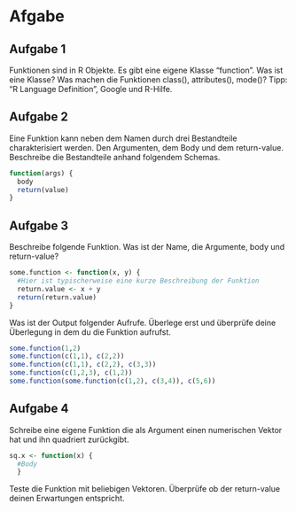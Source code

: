 Afgabe
========================================================


Aufgabe 1
-------------------------

Funktionen sind in R Objekte. Es gibt eine eigene Klasse "function". Was ist eine Klasse? Was machen die Funktionen class(), attributes(), mode()? Tipp: "R Language Definition", Google und R-Hilfe.

Aufgabe 2
-------------------------
Eine Funktion kann neben dem Namen durch drei Bestandteile charakterisiert werden. Den Argumenten, dem Body und dem return-value. Beschreibe die Bestandteile anhand folgendem Schemas.

```r
function(args) {
  body
  return(value)
}
```

Aufgabe 3
-------------------------
Beschreibe folgende Funktion. Was ist der Name, die Argumente, body und return-value?

```r
some.function <- function(x, y) {
  #Hier ist typischerweise eine kurze Beschreibung der Funktion
  return.value <- x + y
  return(return.value)
}
```

Was ist der Output folgender Aufrufe. Überlege erst und überprüfe deine Überlegung in dem du die Funktion aufrufst.

```r
some.function(1,2)
some.function(c(1,1), c(2,2))
some.function(c(1,1), c(2,2), c(3,3))
some.function(c(1,2,3), c(1,2))
some.function(some.function(c(1,2), c(3,4)), c(5,6))
```



Aufgabe 4
-------------------------
Schreibe eine eigene Funktion die als Argument einen numerischen Vektor hat und ihn quadriert zurückgibt.

```r
sq.x <- function(x) {
  #Body
  }
```

Teste die Funktion mit beliebigen Vektoren. Überprüfe ob der return-value deinen Erwartungen entspricht.






